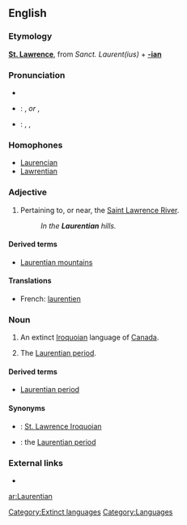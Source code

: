 {{wikipedia}}
==English==

===Etymology===
'''[[w:St. Lawrence|St. Lawrence]]''', from {{L.}} ''Sanct. Laurent(ius)'' + '''[[-ian]]'''

===Pronunciation===
* {{rfp|Canadian pronunciation required here}}
* {{a|UK}}: {{IPA|/lɒˈrɛnʃən/}}, {{SAMPA|/lQ"rEnS@n/}} ''or'' {{IPA|/lɒˈrɛnʃiən/}}, {{SAMPA|/lQ"rEnSi@n/}}
* {{a|US}}: {{enPR|lä-rĕnʹshən}}, {{IPA|/lɑˈrɛnʃən/}}, {{SAMPA|/lA"rEnS@n/}}

===Homophones===
* [[Laurencian]]
* [[Lawrentian]]

===Adjective===
{{en-adj|-}}

# Pertaining to, or near, the [[w:Saint Lawrence River|Saint Lawrence River]].
#: ''In the '''Laurentian''' hills.''

====Derived terms====
* [[Laurentian mountains]]

====Translations====
* French: [[laurentien]]

===Noun===
{{en-proper noun}}

# An extinct [[Iroquoian]] language of [[Canada]].
# {{context|geology}} The [[Laurentian period]].

====Derived terms====
* [[Laurentian period]] <!--{{context|geology}} the lower of the two divisions of the [[Archaean]] age.  Synonym: the [[Laurentian]]-->

====Synonyms====
* {{italbrac|language}}: [[St. Lawrence Iroquoian]]
* {{italbrac|geology}}: the [[Laurentian period]]

===External links===
* {{ethnologue|code=lre}}

[[Category:Extinct languages]]
[[Category:Languages]]

[[ar:Laurentian]]